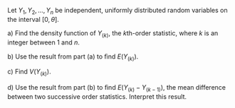 Let $Y_1, Y_2, ..., Y_n$ be independent, uniformly distributed random variables on the interval $[0, \theta]$.

a) Find the density function of $Y_{(k)}$, the $k$th-order statistic, where $k$ is an integer between 1 and $n$.

b) Use the result from part (a) to ﬁnd $E(Y_{(k)})$.

c) Find $V(Y_{(k)})$.

d) Use the result from part (b) to ﬁnd $E(Y_{(k)} - Y_{(k−1)})$, the mean difference between two successive order statistics.
Interpret this result.
